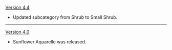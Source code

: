 {{Change History/Header}}
[[Version 4.4]]
* Updated subcategory from Shrub to Small Shrub.
----
[[Version 4.0]]
* Sunflower Aquarelle was released.